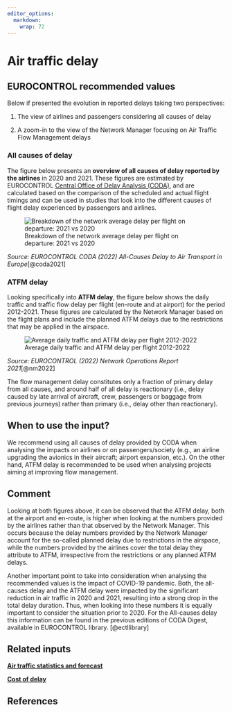 ```yaml
---
editor_options: 
  markdown: 
    wrap: 72
---
```


# Air traffic delay {#sec-air-traffic-delay}

## EUROCONTROL recommended values

Below if presented the evolution in reported delays taking two perspectives:

1.  The view of airlines and passengers considering all causes of delay

2.  A zoom-in to the view of the Network Manager focusing on Air Traffic Flow Management delays

### All causes of delay

The figure below presents an **overview of all causes of delay reported by the airlines** in 2020 and 2021. These figures are estimated
by EUROCONTROL [Central Office of Delay Analysis (CODA)](https://www.eurocontrol.int/network-performance), and are calculated based on the comparison of the scheduled and actual flight timings and can be used in studies that look into the different causes of flight delay experienced by passengers and airlines.

![Breakdown of the network average delay per flight on departure: 2021 vs 2020](figures/delay_causes.png){#fig-all-causes-delay}

*Source: EUROCONTROL CODA (2022) All-Causes Delay to Air Transport in
Europe*[@coda2021]

### ATFM delay

Looking specifically into **ATFM delay**, the figure below shows the
daily traffic and traffic flow delay per flight (en-route and at
airport) for the period 2012-2021. These figures are calculated by the
Network Manager based on the flight plans and include the planned ATFM
delays due to the restrictions that may be applied in the airspace.

![Average daily traffic and ATFM delay per flight 2012-2022](figures/atfm_delay.png){#fig-atfm-delay}

*Source: EUROCONTROL (2022) Network Operations Report 2021*[@nm2022]

The flow management delay constitutes only a fraction of primary delay
from all causes, and around half of all delay is reactionary (i.e.,
delay caused by late arrival of aircraft, crew, passengers or baggage
from previous journeys) rather than primary (i.e., delay other than
reactionary).

## When to use the input?

We recommend using all causes of delay provided by CODA when analysing
the impacts on airlines or on passengers/society (e.g., an airline
upgrading the avionics in their aircraft; airport expansion, etc.). On
the other hand, ATFM delay is recommended to be used when analysing
projects aiming at improving flow management.

## Comment

Looking at both figures above, it can be observed that the ATFM delay,
both at the airport and en-route, is higher when looking at the numbers
provided by the airlines rather than that observed by the Network
Manager. This occurs because the delay numbers provided by the Network
Manager account for the so-called planned delay due to restrictions in
the airspace, while the numbers provided by the airlines cover the total
delay they attribute to ATFM, irrespective from the restrictions or any
planned ATFM delays.

Another important point to take into consideration
when analysing the recommended values is the impact of COVID-19
pandemic. Both, the all-causes delay and the ATFM delay were impacted by
the significant reduction in air traffic in 2020 and 2021, resulting
into a strong drop in the total delay duration. Thus, when looking into
these numbers it is equally important to consider the situation prior to
2020. For the All-causes delay this information can be found in the
previous editions of CODA Digest, available in EUROCONTROL library. [@ectllibrary]

## Related inputs

[**Air traffic statistics and forecast**](#air_traffic_statistics_and_forecasts)

[**Cost of delay**](#cost_of_delay)

## References
